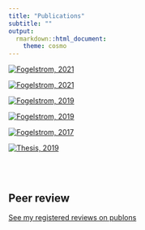 ```yaml
---
title: "Publications"
subtitle: ""
output:
  rmarkdown::html_document:
    theme: cosmo
---
```


[![Fogelstrom, 2021](publications_files/selection_authorea.png)](https://doi.org/10.22541/au.163350159.95411111/v1)

[![Fogelstrom, 2021](publications_files/spring_autumn.png)](https://doi.org/10.1002/ajb2.1789)
 

[![Fogelstrom, 2019](publications_files/Drakblomma_mini.png)](https://www.lansstyrelsen.se/vastra-gotaland/tjanster/publikationer/2020/hur-gar-det-for-drakblomman.html)


[![Fogelstrom, 2019](publications_files/PhenGenSel_mini.png)](https://besjournals.onlinelibrary.wiley.com/doi/full/10.1111/1365-2745.13240#)


[![Fogelstrom, 2017](publications_files/PlantHerbivoreSync_mini.png)](https://esajournals.onlinelibrary.wiley.com/doi/abs/10.1002/ecy.1676)


[![Thesis, 2019](publications_files/Thesis_front_mini.png)](http://urn.kb.se/resolve?urn=urn:nbn:se:su:diva-170360)


<br>
<br>


## Peer review

[See my registered reviews on publons](https://publons.com/researcher/1628963/elsa-fogelstrom/)